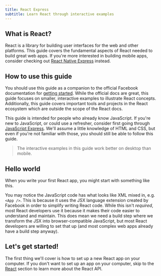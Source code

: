 ```yaml
---
title: React Express
subtitle: Learn React through interactive examples
---
```



## What is React?

React is a library for building user interfaces for the web and other platforms. This guide covers the fundamental aspects of React needed to build great web apps. If you're more interested in building mobile apps, consider checking out [React Native Express](http://reactnativeexpress.com) instead.

## How to use this guide

You should use this guide as a companion to the official Facebook documentation for [getting started](https://reactjs.org/docs/getting-started.html). While the official docs are great, this guide focuses on smaller, interactive examples to illustrate React concepts. Additionally, this guide covers important tools and projects in the React ecosystem which are outside the scope of the React docs.

This guide is intended for people who already know JavaScript. If you're new to JavaScript, or could use a refresher, consider first going through [JavaScript Express](https://javascript.express). We'll assume a little knowledge of HTML and CSS, but even if you're not familiar with those, you should still be able to follow this guide.

> The interactive examples in this guide work better on desktop than mobile.

## Hello world

When you write your first React app, you might start with something like this.

<Example code={intro} />

You may notice the JavaScript code has what looks like XML mixed in, e.g. `<App />`. This is because it uses the JSX language extension created by Facebook in order to simplify writing React code. While this isn't _required_, most React developers use it because it makes their code easier to understand and maintain. This does mean we need a build step where we transform the JSX into browser-compatible JavaScript, but most React developers are willing to set that up (and most complex web apps already have a build step anyway).

## Let's get started!

The first thing we'll cover is how to set up a new React app on your computer. If you don't want to set up an app on your computer, skip to the [React](/react) section to learn more about the React API.
